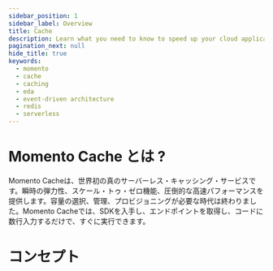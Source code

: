 ```yaml
---
sidebar_position: 1
sidebar_label: Overview
title: Cache
description: Learn what you need to know to speed up your cloud application with the world's first serverless cache.
pagination_next: null
hide_title: true
keywords:
  - momento
  - cache
  - caching
  - eda
  - event-driven architecture
  - redis
  - serverless
---
```


# Momento Cache とは ?

Momento Cacheは、世界初の真のサーバーレス・キャッシング・サービスです。瞬時の弾力性、スケール・トゥ・ゼロ機能、圧倒的な高速パフォーマンスを提供します。容量の選択、管理、プロビジョニングが必要な時代は終わりました。Momento Cacheでは、SDKを入手し、エンドポイントを取得し、コードに数行入力するだけで、すぐに実行できます。


<CardGrid>
  <LinkCard alignText='center' link="/cache/getting-started" title="Getting Started" description="Quickly get up and running with an SDK example." />
  <LinkCard alignText='center' link="/sdks" title="SDKs" description="オープンソースのSDKをご覧ください。" />
  <LinkCard alignText='center' link="/cache/develop" title="Develop" description="Momentoで開発する！" />
  <LinkCard alignText='center' link="/cache/develop/language-support" title="API Matrix" description="言語サポートマトリックスをご覧ください！" />
</CardGrid>

# コンセプト

<CardGrid>
  <LinkCard alignText='center' link="/cache/introduction/what-is-serverless-caching" title="Serverless Caching" description="サーバーレス・エコシステムでMomentoが輝く理由。キャッシングでもメッセージングでも、インフラ管理ならお任せください。" />
  <LinkCard alignText='center' link="/cache/introduction/common-caching-strategies" title="Caching strategies" description="Momentoを活用して、好きな場所に好きなようにキャッシュしよう！" />
  <LinkCard alignText='center' link="/cache/develop/basics/client-configuration-objects" title="Configurations" description="どこへ行っても、お客様の環境に合わせた手作りのコンフィギュレーションをご用意しています！" />
  <LinkCard alignText='center' link="https://jp.gomomento.com/price/" title="We scale to zero!" description="最低支払額なし、未利用リソースなし。使った分だけ支払い。" />
</CardGrid>
